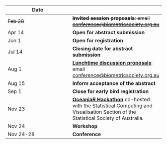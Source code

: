 | Date | &nbsp; |
| --- | --- |
| ~~Feb 28~~ | ~~**Invited session proposals**: email <conference@biometricsociety.org.au>~~ |
| Apr 14  | **Open for abstract submission**
| Jun 1 | **Open for registration**
| Jul 14 | **Closing date for abstract submission**
| Aug 1 | [**Lunchtime discussion proposals**](updates.html#call-for-invited-sessions-and-lunchtime-discussions): email <conference@biometricsociety.org.au>
| Aug 15 | **Inform acceptance of the abstract**
| Sep 1 | **Close for early bird registration**
| Nov 23 | [**OceaniaR Hackathon**](https://statsocaus.github.io/oceaniaR-hack/) co-hosted with the Statistical Computing and Visualisation Section of the Statistical Society of Australia.
| Nov 24 | **Workshop**
| Nov 24-28 | **Conference**
